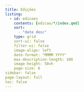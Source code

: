 ```yaml
---
title: Edições
listing:
  - id: edicoes
    contents: [edicao/*/index.qmd]
    sort: 
      - "date desc"
    type: grid
    sort-ui: false
    filter-ui: false
    image-align: left
    date-format: "MMMM YYYY"
    max-description-length: 100
    image-height: 50vh
    page-size: 6
sidebar: false
page-layout: full
toc: false
---
```


:::{#edicoes}
:::

